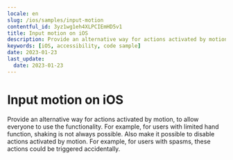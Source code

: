 ```yaml
---
locale: en
slug: /ios/samples/input-motion
contentful_id: 3yz1wg1eh4XLPCIEmHD5v1
title: Input motion on iOS
description: Provide an alternative way for actions activated by motion, to allow everyone to use the functionality.
keywords: [iOS, accessibility, code sample]
date: 2023-01-23
last_update:
  date: 2023-01-23
---
```


# Input motion on iOS

Provide an alternative way for actions activated by motion, to allow everyone to use the functionality. For example, for users with limited hand function, shaking is not always possible. Also make it possible to disable actions activated by motion. For example, for users with spasms, these actions could be triggered accidentally.

<CodeSample id="input-motion" locale="en" platform="ios"/>
